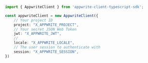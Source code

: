 ```typescript index.ts
import { AppwriteClient } from 'appwrite-client-typescript-sdk';

const appwriteClient = new AppwriteClient({
    // Your project ID
    project: "X_APPWRITE_PROJECT",
    // Your secret JSON Web Token
    jwt: "X_APPWRITE_JWT",
    // 
    locale: "X_APPWRITE_LOCALE",
    // The user session to authenticate with
    session: "X_APPWRITE_SESSION",
})
